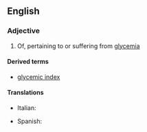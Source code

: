 ==English==

===Adjective===
{{en-adj}}

# Of, pertaining to or suffering from [[glycemia]]

====Derived terms====
* [[glycemic index]]

====Translations====
{{trans-top|glycemic}}
* Italian: {{t-|it|glicemico}}
{{trans-mid}}
* Spanish: {{t|es|glucémico}}
{{trans-bottom}}